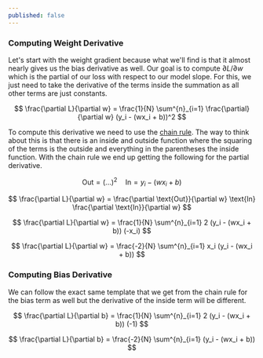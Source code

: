 ```yaml
---
published: false
---
```


### Computing Weight Derivative

Let's start with the weight gradient because what we'll find is that it almost nearly gives us the bias derivative as well. Our goal is to compute $\partial L / \partial w$ which is the partial of our loss with respect to our model slope. For this, we just need to take the derivative of the terms inside the summation as all other terms are just constants.

$$
\frac{\partial L}{\partial w} = \frac{1}{N} \sum^{n}_{i=1} \frac{\partial}{\partial w} (y_i - (wx_i + b))^2
$$

To compute this derivative we need to use the [chain rule](https://tutorial.math.lamar.edu/classes/calci/chainrule.aspx). The way to think about this is that there is an inside and outside function where the squaring of the terms is the outside and everything in the parentheses the inside function. With the chain rule we end up getting the following for the partial derivative.

$$
\text{Out} = (...)^2 \quad \text{In} = y_i - (wx_i + b)
$$

$$
\frac{\partial L}{\partial w} = \frac{\partial \text{Out}}{\partial w} \text{In} \frac{\partial \text{In}}{\partial w} 
$$

$$
\frac{\partial L}{\partial w} = \frac{1}{N} \sum^{n}_{i=1} 2 (y_i - (wx_i + b)) (-x_i)
$$

$$
\frac{\partial L}{\partial w} = \frac{-2}{N} \sum^{n}_{i=1} x_i (y_i - (wx_i + b))
$$


### Computing Bias Derivative

We can follow the exact same template that we get from the chain rule for the bias term as well but the derivative of the inside term will be different.

$$
\frac{\partial L}{\partial b} = \frac{1}{N} \sum^{n}_{i=1} 2 (y_i - (wx_i + b)) (-1)
$$

$$
\frac{\partial L}{\partial b} = \frac{-2}{N} \sum^{n}_{i=1} (y_i - (wx_i + b))
$$